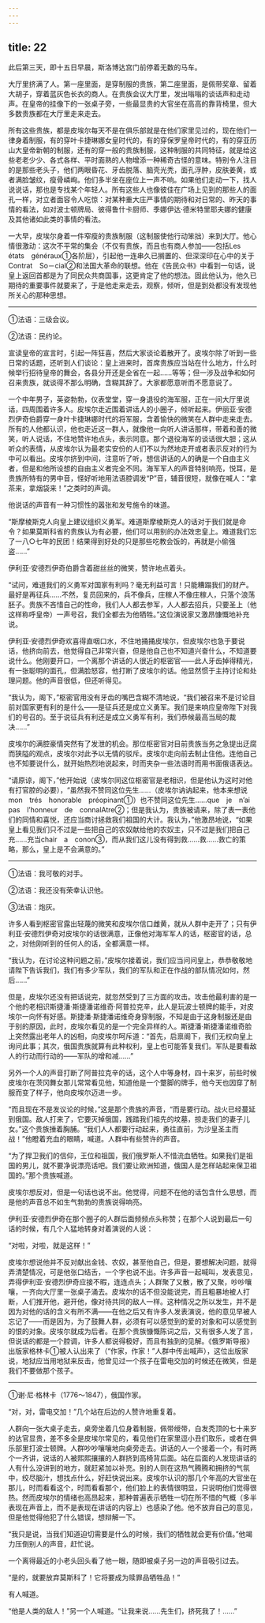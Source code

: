 ```yaml
---
---
---
```

title: 22
---





此后第三天，即十五日早晨，斯洛博达宫门前停着无数的马车。

大厅里挤满了人。第一座里面，是穿制服的贵族，第二座里面，是佩带奖章、留着大胡子，穿着蓝灰色长衣的商人。在贵族会议大厅里，发出嗡嗡的谈话声和走动声。在皇帝的挂像下的一张桌子旁，一些最显贵的大官坐在高高的靠背椅里，但大多数贵族都在大厅里走来走去。

所有这些贵族，都是皮埃尔每天不是在俱乐部就是在他们家里见过的，现在他们一律身着制服，有的穿叶卡捷琳娜女皇时代的，有的穿保罗皇帝时代的，有的穿亚历山大皇帝新朝的制服，还有的穿一般的贵族制服，这种制服的共同特征，就是给这些老老少少、各式各样、平时面熟的人物增添一种稀奇古怪的意味。特别令人注目的是那些老头子，他们两眼昏花、牙齿脱落、脑壳光秃，面孔浮肿，皮肤姜黄，或者满脸皱纹，瘦骨嶙峋。他们多半坐在座位上一声不响。如果他们走动一下，找人说说话，那也是专找某个年轻人。所有这些人也像彼佳在广场上见到的那些人的面孔一样，对立者面容令人吃惊：对某种重大庄严事情的期待和对日常的、昨天的事情的看法，如对波士顿牌局、彼得鲁什卡厨师、季娜伊达·德米特里耶夫娜的健康及其他诸如此类的事情的看法。

一大早，皮埃尔身着一件窄瘦的贵族制服（这制服使他行动笨拙）来到大厅。他心情很激动：这次不平常的集会（不仅有贵族，而且也有商人参加——包括Les　états　généraux①各阶层），引起他一连串久已搁置的、但深深印在心中的关于Contrat　So－cial②和法国大革命的联想。他在《告民众书》中看到一句话，说皇上返回首都是为了同民众共商国事，这更肯定了他的想法。固此他认为，他久已期待的重要事件就要来了，于是他走来走去，观察，倾听，但是到处都没有发现他所关心的那种思想。

--------

①法语：三级会议。

②法语：民约论。

宣读皇帝的宣言时，引起一阵狂喜，然后大家谈论着散开了。皮埃尔除了听到一些日常的话题，还听到人们谈论：皇上进来时，首席贵族应当站在什么地方，什么时候举行招待皇帝的舞会，各县分开还是全省在一起……等等；但一涉及战争和如何召来贵族，就谈得不那么明确，含糊其辞了。大家都愿意听而不愿意说了。

一个中年男子，英姿勃勃，仪表堂堂，穿一身退役的海军服，正在一间大厅里说话，四周围着许多人。皮埃尔走近围着讲话人的小圈子，倾听起来。伊丽亚·安德烈伊奇伯爵穿一身叶卡捷琳娜时代的将军服，含着愉快的微笑在人群中走来走去。所有的人他都认识，他也走近这一群人，就像他一向听人讲话那样，带着和善的微笑，听人说话，不住地赞许地点头，表示同意。那个退役海军的谈话很大胆；这从听众的表情，从皮埃尔认为最老实安份的人们不以为然地走开或者表示反对的行为中可以看出。皮埃尔挤到中间，注意听了听，想信讲话的人的确是一个自由主义者，但是和他所设想的自由主义者完全不同。海军军人的声音特别响亮，悦耳，是贵族所特有的男中音，怪好听地用法语腔调发“P”音，辅音很短，就像在喊人：“拿茶来，拿烟袋来！”之类时的声调。

他说话的声音有一种习惯性的嚣张和发号施令的味道。

“斯摩棱斯克人向皇上建议组织义勇军。难道斯摩棱斯克人的话对于我们就是命令？如果莫斯科省的贵族认为有必要，他们可以用别的办法效忠皇上。难道我们忘了一八○七年的民团！结果得到好处的只是那些吃教会饭的，再就是小偷强盗……”

伊利亚·安德烈伊奇伯爵含着甜丝丝的微笑，赞许地点着头。

“试问，难道我们的义勇军对国家有利吗？毫无利益可言！只能糟蹋我们的财产。最好是再征兵……不然，复员回来的，兵不像兵，庄稼人不像庄稼人，只落个浪荡胚子。贵族不吝惜自己的性命，我们人人都去参军，人人都去招兵，只要圣上（他这样称呼皇帝）一声号召，我们全都去为他牺牲。”这位演说家又激昂慷慨地补充说。

伊利亚·安德烈伊奇欢喜得直咽口水，不住地捅捅皮埃尔，但皮埃尔也急于要说话，他挤向前去，他觉得自己非常兴奋，但是他自己也不知道兴奋什么，不知道要说什么。他刚要开口，一个离那个讲话的人很近的枢密官——此人牙齿掉得精光，有一张聪明的面孔，但满脸怒容，他打断了皮埃尔的话。他显然惯于主持讨论和处理问题。他的声音很低，但还听得见。

“我认为，阁下，”枢密官用没有牙齿的嘴巴含糊不清地说，“我们被召来不是讨论目前对国家更有利的是什么——是征兵还是成立义勇军。我们是来响应皇帝陛下对我们的号召的。至于说征兵有利还是成立义勇军有利，我们恭候最高当局的裁决……”

皮埃尔的满腔豪情突然有了发泄的机会。那位枢密官对目前贵族当务之急提出迂腐而狭隘的观点，皮埃尔对此予以无情的驳斥。皮埃尔走向前去制止住他。连他自己也不知要说什么，就开始热烈地说起来，时而夹杂一些法语时而用书面俄语表达。

“请原谅，阁下，”他开始说（皮埃尔同这位枢密官是老相识，但是他认为这时对他有打官腔的必要），“虽然我不赞同这位先生……（皮埃尔讷讷起来，他本来想说mon　trés　honorable　préopinant①）也不赞同这位先生……que　je　n’ai　pas　l’honneur　de　connalAtre②；但是我认为，贵族被请来，除了表一表他们的同情和喜悦，还应当商讨拯救我们祖国的大计。我认为，”他激昂地说，“如果皇上看见我们只不过是一些把自己的农奴献给他的农奴主，只不过是我们把自己充……充当chair　a　conon③，而从我们这儿没有得到救……救……救亡的策略，那么，皇上是不会满意的。”

--------

①法语：我可敬的对手。

②法语：我还没有荣幸认识他。

③法语：炮灰。

许多人看到枢密官露出轻蔑的微笑和皮埃尔信口雌黄，就从人群中走开了；只有伊利亚·安德烈伊奇对皮埃尔的话很满意，正像他对海军军人的话，枢密官的话，总之，对他刚听到的任何人的话，全都满意一样。

“我认为，在讨论这种问题之前，”皮埃尔接着说，我们应当问问皇上，恭恭敬敬地请陛下告诉我们，我们有多少军队，我们的军队和正在作战的部队情况如何，然后……”

但是，皮埃尔还没有把话说完，就忽然受到了三方面的攻击。攻击他最利害的是一个他的老相识斯捷潘·斯捷潘诺维奇·阿普拉克辛，此人是玩波士顿牌的能手，对皮埃尔一向怀有好感。斯捷潘·斯捷潘诺维奇身穿制服，不知是由于这身制服还是由于别的原因，此时，皮埃尔看见的是一个完全异样的人。斯捷潘·斯捷潘诺维奇脸上突然露出老年人的凶相，向皮埃尔呵斥道：“首先，启禀阁下，我们无权向皇上询问此事；其次，俄国贵族就算有此种权利，皇上也可能答复我们。军队是要看敌人的行动而行动的——军队的增和减……”

另外一个人的声音打断了阿普拉克辛的话，这个人中等身材，四十来岁，前些时候皮埃尔在茨冈舞女那儿常常看见他，知道他是一个蹩脚的牌手，他今天也因穿了制服而变了样子，他向皮埃尔迈进一步。

“而且现在不是发议论的时候，”这是那个贵族的声音，“而是要行动。战火已经蔓延到俄国。敌人打来了，它要灭掉俄国，践踏我们祖先的坟墓，掠走我们的妻子儿女。”这个贵族捶着胸脯。“我们人人都要行动起来，勇往直前，为沙皇圣主而战！”他瞪着充血的眼睛，喊道。人群中有些赞许的声音。

“为了捍卫我们的信仰，王位和祖国，我们俄罗斯人不惜流血牺牲。如果我们是祖国的男儿，就不要净说漂亮话吧。我们要让欧洲知道，俄国人是怎样站起来保卫祖国的。”那个贵族喊道。

皮埃尔想反对，但是一句话也说不出。他觉得，问题不在他的话包含什么思想，而是他的声音总不如生气勃勃的贵族说得响亮。

伊利亚·安德烈伊奇在那个圈子的人群后面频频点头称赞；在那个人说到最后一句话的时候，有几个人猛地转身对着演说的人说：

“对啦，对啦，就是这样！”

皮埃尔想说他并不反对献出金钱、农奴，甚至他自己，但是，要想解决问题，就得弄清楚情况，可是他张口结舌，一个字也说不出。许多声音一起喊叫，发表意见，弄得伊利亚·安德烈伊奇应接不暇，连连点头；人群聚了又散，散了又聚，吵吵嚷嚷，一齐向大厅里一张桌子涌去。皮埃尔的话不但没能说完，而且粗暴地被人打断，人们推开他，避开他，像对待共同的敌人一样。这种情况之所以发生，并不是因为对他的话的含义有所不满——在他之后又有许多人发表演说，他的意见早被人忘记了——而是因为，为了鼓舞人群，必须有可以感觉到的爱的对象和可以感觉到的恨的对象。皮埃尔就成为后者。在那个贵族慷慨陈词之后，又有很多人发了言，但说话的都是一个腔调，许多人都说得极好，而且有独到的见解。《俄罗斯导报》出版家格林卡①被人认出来了（“作家，作家！”人群中传出喊声），这位出版家说，地狱应当用地狱来反击，他曾见过一个孩子在雷电交加的时候还在微笑，但是我们不要做那个孩子。

--------

①谢·尼·格林卡（1776～1847），俄国作家。

“对，对，雷电交加！”几个站在后边的人赞许地重复着。

人群向一张大桌子走去，桌旁坐着几位身着制服，佩带绶带，白发秃顶的七十来岁的达官显贵，差不多全是皮埃尔常见的，看见他们在家里逗小丑们取乐，或者在俱乐部里打波士顿牌。人群吵吵嚷嚷地向桌旁走去。讲话的人一个接着一个，有时两个一齐讲，说话的人被熙熙攘攘的人群挤到高椅背后面。站在后面的人发现讲话的人有什么没讲到的地方，就赶紧加以补充。别的人则在这热气腾腾和拥挤的气氛中，绞尽脑汁，想找点什么，好赶快说出来。皮埃尔认识的那几个年高的大官坐在那儿，时而看看这个，时而看看那个，他们脸上的表情很明显，只说明他们觉得很热。然而皮埃尔的情绪也高昂起来，那种普遍表示牺牲一切在所不惜的气概（多半表现在声音上，而不是表现在讲话的内容上）也感染了他。他不放弃自己的意见，但是他觉得他犯了什么错误，想辩解一下。

“我只是说，当我们知道迫切需要是什么的时候，我们的牺牲就会更有价值。”他竭力压倒别人的声音，赶忙说。

一个离得最近的小老头回头看了他一眼，随即被桌子另一边的声音吸引过去。

“是的，就要放弃莫斯科了！它将要成为赎罪品牺牲品！”

有人喊道。

“他是人类的敌人！”另一个人喊道。“让我来说……先生们，挤死我了！……”